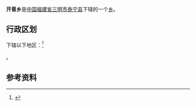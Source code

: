 {{中国乡级行政区|35/04/29/205/000
| 行政区全称 = 开善乡
| 景观照片文件名 =
| 景观照片描述 =
| 汉语拼音 =
| 通用拼音 =
| 注音符號 =
| 其它标音类型1 =
| 其它标音1 =
| 其它标音类型2 =
| 其它标音2 =
| 其它语言类型1 =
| 其它语言地名1 =
| 其它语言类型2 =
| 其它语言地名2 =
| 上级行政区 = [[福建省|福建省]][[三明市|三明市]][[泰宁县|泰宁县]]
| 行政区类别 = [[乡|乡]]
| 总面积 =
| 户籍人口 =
| 户籍人口年份 =
| 常住人口 =
| 常住人口年份 =
| 人口密度 =
| 行政区划 =
| 官方网站 =
| 政府驻地 =
| 邮政编码 =354405
| 电话区号 = 598
| 毗邻行政区 =
| 位置图文件名 =
| 位置图描述 =
}}
'''开善乡'''是[[中华人民共和国|中国]][[福建省|福建省]][[三明市|三明市]][[泰宁县|泰宁县]]下辖的一个[[乡|乡]]。

== 行政区划 ==

{{PAGENAMEBASE}}下辖以下地区：<ref>{{PRC admin/ref sgc|35/04/29/205/000}}</ref>

{{PRC admin/children|35/04/29/205/000}}。

== 参考资料 ==

{{reflist}}

{{PRC admin/navcat|35/04/29/205/000}}